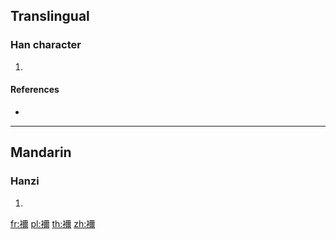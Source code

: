 {{character info/new}}
==Translingual==

===Han character===
{{Han char|rn=145|rad=衣|as=14|sn=20|four=|canj=LMFB}}

# {{defn|Han|sort=衣14}}

====References====
* {{Han ref|kx=1126.250|dkj=34679|hdz=53119.110|uh=8967|ud=35175}}

----

==Mandarin==

===Hanzi===
{{cmn-hanzi|pin=[[zhǐ]] ([[zhi3]])|wg=chih<sup>3</sup>}}

# {{defn|lang=cmn|sort=衣14}}

[[fr:襧]]
[[pl:襧]]
[[th:襧]]
[[zh:襧]]